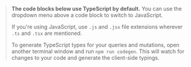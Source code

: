 > **The code blocks below use TypeScript by default.** You can use the dropdown menu above a code block to switch to JavaScript.
> 
> If you're using JavaScript, use `.js` and `.jsx` file extensions wherever `.ts` and `.tsx` are mentioned.
>
> To generate TypeScript types for your queries and mutations, open another terminal window and run  `npm run codegen`. This will watch for changes to your code and generate the client-side typings. 